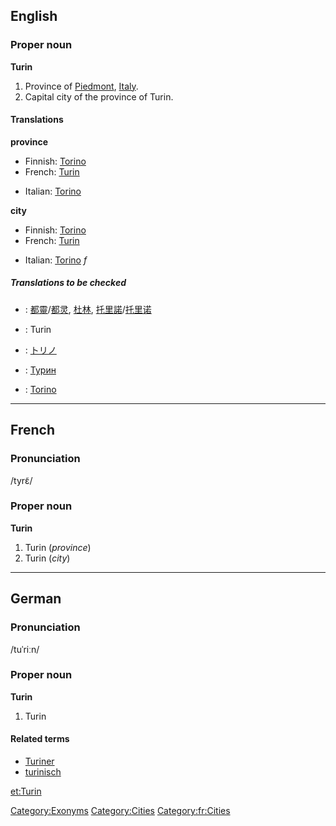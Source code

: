 ==English==

===Proper noun===
'''Turin'''

#Province of [[Piedmont]], [[Italy]].
#Capital city of the province of Turin.

====Translations====

'''province'''
{{top}}
*Finnish: [[Torino#Finnish|Torino]]
*French: [[Turin#French|Turin]]
{{mid}}
*Italian: [[Torino#Italian|Torino]]
{{bottom}}

'''city'''
{{top}}
*Finnish: [[Torino#Finnish|Torino]]
*French: [[Turin#French|Turin]]
{{mid}}
*Italian: [[Torino#Italian|Torino]] ''f''
{{bottom}}

=====Translations to be checked=====
<!--Remove this section once all of the translations below have been moved into the tables above.-->
{{checktrans}}

*{{ttbc|Chinese}}: [[都靈]]/[[都灵]], [[杜林]], [[托里諾]]/[[托里诺]]
*{{ttbc|German}}: Turin
*{{ttbc|Japanese}}: [[トリノ]]
*{{ttbc|Russian}}: [[Турин]]
*{{ttbc|Turkish}}: [[Torino#Turkish|Torino]]

----
==French==
===Pronunciation===
/tyrɛ̃/

===Proper noun===
'''Turin'''

#Turin (''province'')
#Turin (''city'')

----
==German==
===Pronunciation===
/tuˈriːn/

===Proper noun===
'''Turin'''

#Turin

====Related terms====
*[[Turiner]]
*[[turinisch]]

[[et:Turin]]

[[Category:Exonyms]]
[[Category:Cities]]
[[Category:fr:Cities]]